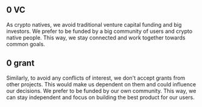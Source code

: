 ## 0 VC

<div className="h-2"/>

As crypto natives, we avoid traditional venture capital funding and big investors. We prefer to be funded by a big community of users and crypto native people. This way, we stay connected and work together towards common goals.

<div className="h-4"/>

## 0 grant

<div className="h-2"/>

Similarly, to avoid any conflicts of interest, we don't accept grants from other projects. This would make us dependent on them and could influence our decisions. We prefer to be funded by our own community. This way, we can stay independent and focus on building the best product for our users. 